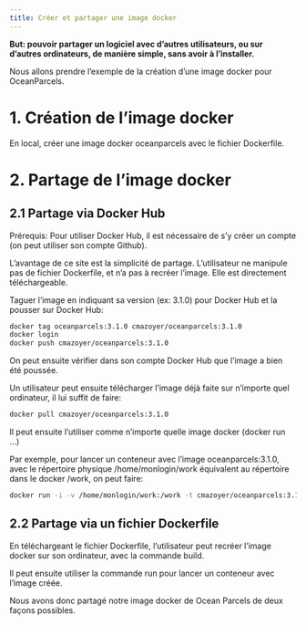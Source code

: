 ```yaml
---
title: Créer et partager une image docker 
---
```


**But: pouvoir partager un logiciel avec d'autres utilisateurs, ou sur d'autres ordinateurs, de manière simple, sans avoir à l'installer.**

Nous allons prendre l'exemple de la création d'une image docker pour OceanParcels.

# 1. Création de l'image docker
En local, créer une image docker oceanparcels avec le fichier Dockerfile. 

# 2. Partage de l'image docker

## 2.1 Partage via Docker Hub

Prérequis: 
Pour utiliser Docker Hub, il est nécessaire de s'y créer un compte (on peut utiliser son compte Github).


L'avantage de ce site est la simplicité de partage. L'utilisateur ne manipule pas de fichier Dockerfile, et n'a pas à recréer l'image. Elle est directement téléchargeable. 


Taguer l'image en indiquant sa version (ex: 3.1.0) pour Docker Hub et la pousser sur Docker Hub:

```bash
docker tag oceanparcels:3.1.0 cmazoyer/oceanparcels:3.1.0
docker login
docker push cmazoyer/oceanparcels:3.1.0
```

On peut ensuite vérifier dans son compte Docker Hub que l'image a bien été poussée.

Un utilisateur peut ensuite télécharger l'image déjà faite sur n'importe quel ordinateur, il lui suffit de faire:

```bash
docker pull cmazoyer/oceanparcels:3.1.0
```

Il peut ensuite l'utiliser comme n'importe quelle image docker (docker run ...)

Par exemple, pour lancer un conteneur avec l'image oceanparcels:3.1.0, avec le répertoire physique /home/monlogin/work équivalent au répertoire dans le docker /work, on peut faire:
```bash
docker run -i -v /home/monlogin/work:/work -t cmazoyer/oceanparcels:3.1.0
```

## 2.2 Partage via un fichier Dockerfile
En téléchargeant le fichier Dockerfile, l'utilisateur peut recréer l'image docker sur son ordinateur, avec la commande build.

Il peut ensuite utiliser la commande run pour lancer un conteneur avec l'image créée.


Nous avons donc partagé notre image docker de Ocean Parcels de deux façons possibles.